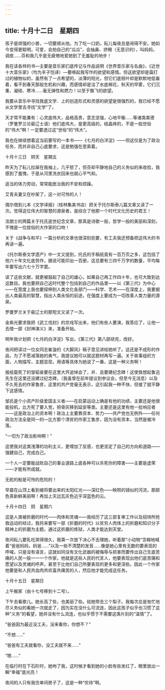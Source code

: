 ```yaml
---
---
---
```

title: 十月十二日　星期四
---




孩子是顽强的小兽，一切要顺从他。为了吃一口奶，耘儿每夜总是闹得不安。她如今变得更聪明，可爱，会拍自己的“瓜瓜”，会抽鼻、挤眼（无意识的），叫妈妈，调皮……芬和我几乎是无疲倦地爱她到了无羞耻的地步！



我在读各样的书―主要是音乐家们底传记与作品说明《世界音乐家与名曲》，《近世十大音乐家》（均为丰子恺译）―要唤起我写作的欲望和感情。但这欲望却是霜打过的植物似的，虽然有了一点希望的，淡薄的阳光，但它们底枝叶却是默默地低垂着，看不到春天那般生机和兴趣，而感情却是沽了水底棉花，秋天的早雾，它们沉重、凝结、寒冷……毫无弹性和燃力！以至于飘飞的欲望。

我要从音乐中寻找我底文学．上的创造形式和灵感的欲望是很强烈的，我已经不愿从文学里去寻找“文学”了。



天才常不能兼有：心灵底伟大，品格高贵，意志坚强，心地平衡……等诸类美德（罗曼罗兰论裴辽士语）他们底伟大，是更高级的，结晶体的，不是一般世俗的“伟大”啊！一定要透过这“世俗”的“伟大”。

我也在继续想着这当前要写的一本书——《七月的白洋淀》——但这仅是为了政治任务，而并非自己心底要求，这是勉强在思索着。





十月十三日　阴天　星期五


昨天为了耘儿拉屎在我袖上，几乎怒了，但芬却平静地自己的义务似的来收拾，我感到了羞愧，于是从河里洗衣回来也就心平气和。

适当的体力劳动，常常能医治我的不安和烦躁。

艾青夫妻又在吵架了，这一对可怜的人！



偶尔借到儿本《文学译报》（桂林集美书店）把关于托尔斯泰儿篇文章又读了一次。觉得这位伟大的智慧的源泉者，是综合了他那一个时代文化历史的君王！

法朗士的两篇关于托氏逝世纪念文章，那真是诗歌一般，哲学一般的美丽和深刻，不愧是一位拔俗的大作家的口吻！

关于《战争与和平》一篇分析的文章也很深刻扼要，有工夫我还预备把这伟大的书再读一遍。

《托尔斯泰文学遗产》中一文又提到，托氏的手稿纸竟有一百万页之多，这包括了他六十年文化底劳作，据说可能印出一百册，这总要有三四千万字的数量，平均每年要写出六七十万字罢。

读了这些文献，就更被鼓起了自己的雄心，如果自己再工作四十年，也可大致到达这数目。我也要把自己这时代整个包括到自己的作品里——以《第三代》为中心——在宽度上我也要探伸到人类文化各部门——科学、艺术——在深度上，我要掘出人类最高的智慧，指出人类永恒的前途，在强度上要成为一切改善人类力量的源泉。

罗曼罗兰关于裴辽士的那短文又读了一次。



金紫光要求我把《武工伐封》的京戏写出来，他们有些人要演，我答应了，让他一去借一部《封神演义》来，准备开始。

明年我计划把《七月的白洋淀》写出，《第三代》第八部续完，改好。

夜间把读过一位女同志崔漩的《大脚凤》稿子意见讲给她听了。这还是不成形的作品，为了不愿减落她的勇气，我提议她可以就这题材再写一遍。关于故事组织方面，人物描写，主题显现，用语等具体为她说了一番，这是一种义务啊！

报纸载死了的邹韬奋要在这里大开追悼会了，并．且要建纪念碑！这使我想起鲁迅先生在这里还没建过纪念碑，（我虽曾在前年提议到参议会，但至今无消息）以及不久死去的作家鲁彦，这里的共产党毫无表示，这引起我一种不快，但接了就平静下这感情。

邹氏是个小资产阶级爱国主义者——在启蒙运动上确是有他的功绩，主要还是他很能投机，比方死了要入党，把骨灰移到延安等类。主要还是这里有他一批响应者——这是政治上的资本啊！政治上主要靠资本、势力——共产党也无例外——任何政治方法全是同一的―比方那个清贫的作家工鲁彦，因为没有资本，当然是被冷落。

“一切为了政治影响啊！”

这使我对这类浅薄的功利主义，更增加了反感，也更坚定了自己的方向和道路——强健自己，完成白己。

一个人一定要能战败自己的事业道路上底各种可以杀死你的障害——主要是虚荣——才能有所成就。

无舵的船是可怜的危险的！



早晨在山顶上看到被将要出来的太阳红光——深红色——映照的镜似的河流，那颜色真新鲜美丽啊！再加上天边瓦灰色近乎深蓝色的云。





十月十四日　阴　星期六


这是人类被折磨的时代——肉体和灵魂——我经历了这三部复审工作以及招待所抢救运动的经过，我将来要写一部《折磨的时代》以贫穷人肉体上的折磨和知识分子精神上的折磨为主题。通过这折磨的炼狱，人类才能达到天堂。

夜间耘儿要乳吃哭得很久，我第一次放下决心不去理她，听着那“小动物”含糊地喊着“爸爸妈妈，妈爸……”以及一些不清楚的发音……像是她心里有无数的要表现的呼喊，只是没有语言，这就如同没有文化武器的被侮辱与损害而要传出自己生底苦痛的人民一般一一一个作家，他就是这些人民的代言人，他要表现出他们底苦痛和愿望以及灵魂的呼声，甚至于比他们自己所要表现的更多和更深些。因此一个作家他要是和人民共血肉共欢喜共痛苦的人，然后他才能完成这任务。





十月十五日　星期日


上午搬家（由十七号移到十二号）。

下午去看歌儿。她长高了些，也美丽了些。给她带去三个梨子。我每次总是匆忙地尽义务似的看她一次就走了，因为实在没什么可流连，因此这孩子似乎也习惯了这种“义务”的看望，她并没有什么流连，也似乎惯于不需要这类片刻的“温情”了。

“爸爸因为最近没工夫，没来看你，你想不？”

“不想……”

“爸爸有工夫就看你，没工夫就不来……”

“嗯……”

在临行时在下石阶时，她吻了我，这时候才看到她的小脸有些发红了，眼里放出一瞬“幸福”底光亮！

夜间的人只有我住单间房子了，这是一种“优待”啊。